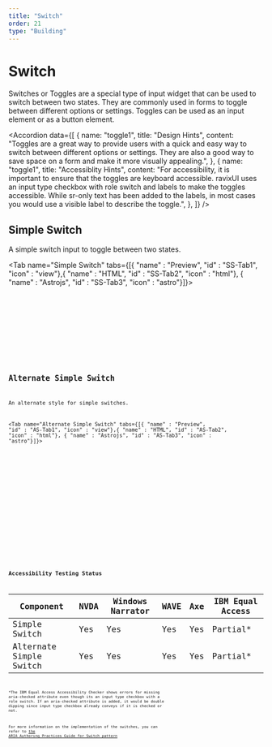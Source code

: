 ```yaml
---
title: "Switch"
order: 21
type: "Building"
---
```



# Switch

Switches or Toggles are a special type of input widget that can be used to switch between two states. They are commonly used in forms to toggle between different options or settings. Toggles can be used as an input element or as a button element.

<Accordion
  data={[
    {
      name: "toggle1",
      title: "Design Hints",
      content:
        "Toggles are a great way to provide users with a quick and easy way to switch between different options or settings. They are also a good way to save space on a form and make it more visually appealing.",
    },
    {
      name: "toggle1",
      title: "Accessiblity Hints",
      content:
        "For accessibility, it is important to ensure that the toggles are keyboard accessible. ravixUI uses an input type checkbox with role switch and labels to make the toggles accessible. While sr-only text has been added to the labels, in most cases you would use a visible label to describe the toggle.",
    },
  ]}
/>

## Simple Switch

A simple switch input to toggle between two states.

<Tab name="Simple Switch" tabs={[{ "name" : "Preview", "id" : "SS-Tab1", "icon" : "view"},{ "name" : "HTML", "id" : "SS-Tab2", "icon" : "html"}, { "name" : "Astrojs", "id" : "SS-Tab3", "icon" : "astro"}]}>

<section id ="SS-Tab1-panel" role="tabpanel" data-role="tabpanel" aria-labelledby="SS-Tab1">
<div class="flex items-center justify-center p-6">
<Toggle />
</div>

</section>

<section id ="SS-Tab2-panel" role="tabpanel" data-role="tabpanel" aria-labelledby="SS-Tab2" class="hidden">

<Code
  code={ToggleCode}
  lang="html"
  wrap="true"
  data-pagefind-ignore
/>

</section>

<section id ="SS-Tab3-panel" role="tabpanel" data-role="tabpanel" aria-labelledby="SS-Tab3" class="hidden">

<Code
  code={ToggleCodeAstro}
  lang="astro"
  title="SimpleSwitch.astro"
  wrap="true"
  data-pagefind-ignore
/>

</section>

</Tab>

## Alternate Simple Switch

An alternate style for simple switches.

<Tab name="Alternate Simple Switch" tabs={[{ "name" : "Preview", "id" : "AS-Tab1", "icon" : "view"},{ "name" : "HTML", "id" : "AS-Tab2", "icon" : "html"}, { "name" : "Astrojs", "id" : "AS-Tab3", "icon" : "astro"}]}>

<section id ="AS-Tab1-panel" role="tabpanel" data-role="tabpanel" aria-labelledby="AS-Tab1">
<div class="flex items-center justify-center p-6">
<ToggleAlt />
</div>

</section>

<section id ="AS-Tab2-panel" role="tabpanel" data-role="tabpanel" aria-labelledby="AS-Tab2" class="hidden">

<Code
  code={ToggleAltCode}
  lang="html"
  wrap="true"
  data-pagefind-ignore
/>

</section>

<section id ="AS-Tab3-panel" role="tabpanel" data-role="tabpanel" aria-labelledby="AS-Tab3" class="hidden">

<Code
  code={ToggleAltCodeAstro}
  lang="astro"
  title="AlternateSimpleSwitch.astro"
  wrap="true"
  data-pagefind-ignore
/>

</section>

</Tab>

## Accessibility Testing Status

| Component               | NVDA | Windows Narrator | WAVE | Axe | IBM Equal Access |
| ----------------------- | ---- | ---------------- | ---- | --- | ---------------- |
| Simple Switch           | Yes  | Yes              | Yes  | Yes | Partial\*        |
| Alternate Simple Switch | Yes  | Yes              | Yes  | Yes | Partial\*        |

\*The IBM Equal Access Accessibility Checker shows errors for missing aria-checked attribute even though its an input type checkbox with a role switch. If an aria-checked attribute is added, it would be double dipping since input type checkbox already conveys if it is checked or not.

For more information on the implementation of the switches, you can refer to [the ARIA Authoring Practices Guide for Switch pattern](https://www.w3.org/WAI/ARIA/apg/patterns/switch/)
